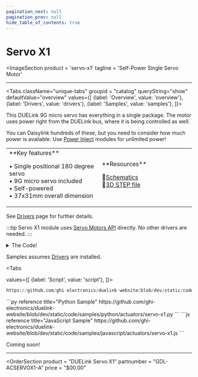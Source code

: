 ```yaml
---
pagination_next: null
pagination_prev: null
hide_table_of_contents: true
---
```



# Servo X1

<ImageSection
    product = 'servo-x1'
    tagline = 'Self-Power Single Servo Motor'
></ImageSection>

---

<Tabs className="unique-tabs" groupid = "catalog" queryString="show" defaultValue="overview"
  values={[
    {label: 'Overview', value: 'overview'},
    {label: 'Drivers', value: 'drivers'},
    {label: 'Samples', value: 'samples'},
  ]}>

<TabItem value="overview">
This DUELink 9G micro servo has everything in a single package. The motor uses power right from the DUELink bus, where it is being controlled as well.

You can Daisylink hundreds of these, but you need to consider how much power is available. Use [Power Inject](../adapter/power-inject) modules for unlimited power!

<table><td width='50%'>
**Key features**

• Single positional 180 degree servo<br/>
• 9G micro servo included<br/>
• Self-powered<br/>
• 37x31mm overall dimension<br/>

</td><td width='50%'>
**Resources**

📄[Schematics](pathname:///sch/gdl-acservox1-a.pdf)<br/>
🔩[3D STEP file](pathname:///3d/gdl-acservox1-a.step)<br/>

</td></table>

</TabItem>

<TabItem value="drivers">

See [Drivers](../../engine/drivers) page for further details.

:::tip
Servo X1 module uses [Servo Motors API](../../engine/stdlib#servo-motors) directly. No other drivers are needed.
:::

<details>
  <summary>The Code!</summary>

```py reference title="Servo X1 Driver"
https://github.com/ghi-electronics/duelink-website/blob/dev/static/code/drivers/actuators/servo-x1.txt
```

</details>
</TabItem>

<TabItem value="samples">

Samples assumes [Drivers](../../engine/drivers) are installed.

<Tabs

  values={[
    {label: 'Script', value: 'script'},
]}>

<TabItem value="script">

```py reference title="Script Sample"
https://github.com/ghi-electronics/duelink-website/blob/dev/static/code/samples/script/actuators/servo-x1.txt
```
</TabItem>

<TabItem value="py">
```py reference title="Python Sample"
https://github.com/ghi-electronics/duelink-website/blob/dev/static/code/samples/python/actuators/servo-x1.py
```
</TabItem>

<TabItem value="js">
```js reference title="JavaScript Sample"
https://github.com/ghi-electronics/duelink-website/blob/dev/static/code/samples/javascript/actuators/servo-x1.js
```

</TabItem>

</Tabs>

</TabItem>

<TabItem value="projects">Coming soon!</TabItem>

</Tabs>

---

<OrderSection
    product = "DUELink Servo X1"
    partnumber = "GDL-ACSERVOX1-A"
    price = "$00.00"
></OrderSection>
